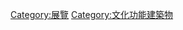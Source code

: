 {{Catnav|頁面分類|人文學科|艺术|建筑|建築物}}
{{Commonscat|Convention centers}}

[[Category:展覽|Category:展覽]]
[[Category:文化功能建築物|Category:文化功能建築物]]